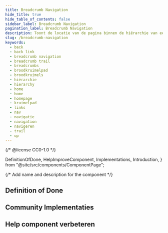 ```yaml
---
title: Breadcrumb Navigation
hide_title: true
hide_table_of_contents: false
sidebar_label: Breadcrumb Navigation
pagination_label: Breadcrumb Navigation
description: Toont de locatie van de pagina binnen de hiërarchie van een website en biedt de mogelijkheid om tussen niveaus te navigeren.
slug: /breadcrumb-navigation
keywords:
  - back
  - back link
  - breadcrumb navigation
  - breadcrumb trail
  - breadcrumbs
  - broodkruimelpad
  - broodkruimels
  - hiërarchie
  - hierarchy
  - home
  - home
  - homepage
  - kruimelpad
  - links
  - nav
  - navigatie
  - navigation
  - navigeren
  - trail
  - up
---
```


{/* @license CC0-1.0 */}

  DefinitionOfDone,
  HelpImproveComponent,
  Implementations,
  Introduction,
} from "@site/src/components/ComponentPage";

{/* Add name and description for the component */}


<Introduction component={component} headingLevel={1} description={description} />

## Definition of Done

<DefinitionOfDone component={component} headingLevel={3} />

## Community Implementaties

<Implementations component={component} headingLevel={3} />

## Help component verbeteren

<HelpImproveComponent component={component} headingLevel={3} />
